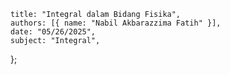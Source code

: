     title: "Integral dalam Bidang Fisika",
    authors: [{ name: "Nabil Akbarazzima Fatih" }],
    date: "05/26/2025",
    subject: "Integral",
};